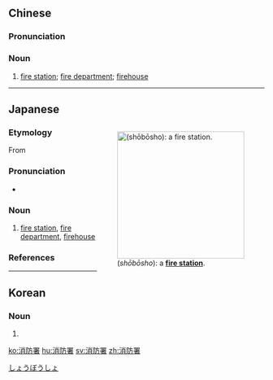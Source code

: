 ==Chinese==
{{zh-forms|type=21}}

===Pronunciation===
{{zh-pron
|m=xiāofángshǔ
|c=siu1 fong4 cyu5
|cat=n
}}

===Noun===
{{zh-noun}}

# {{lb|zh|firefighting}} [[fire station]]; [[fire department]]; [[firehouse]]

----

==Japanese==
<div style="float:right;">
{{wikipedia|lang=ja}}
{{wikipedia|Fire station}}
[[File:Soka-shi shobo hombu.jpg|thumb|250px|{{lang|ja|消防署}} (''shōbōsho''): a '''[[fire station]]'''.]]
</div>
{{ja-kanjitab|しょう|ぼう|しょ|yomi=on}}

===Etymology===
From {{compound|消防|署|tr1=しょうぼう, shōbō|t1=fire fighting|tr2=ショ, sho|t2=station, office|lang=ja}}

===Pronunciation===
* {{ja-pron|しょうぼうしょ|y=o|acc=5|acc_ref=NHK}}

===Noun===
{{ja-noun|しょうぼうしょ}}

# {{lb|ja|firefighting|sort=しょうぼうしょ}} [[fire station]], [[fire department]], [[firehouse]]

===References===
<references/>

[[Category:ja:Buildings|しょうぼうしょ]]

----

==Korean==
{{ko-hanjatab}}

===Noun===
{{ko-noun|hj|hangeul=소방서}}

# {{hanja form of|소방서|[[fire station]], [[fire department]], [[firehouse]]}}

[[ko:消防署]]
[[hu:消防署]]
[[sv:消防署]]
[[zh:消防署]]